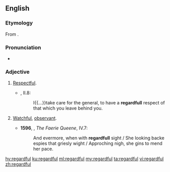 ==English==

===Etymology===
From {{suffix|regard|ful|lang=en}}.

===Pronunciation===
* {{a|UK}} {{IPA|/ɹɪˈɡɑːdfʊl/|lang=en}}

===Adjective===
{{en-adj}}

# [[respectful|Respectful]]. {{defdate|from 16th c.}}
#* {{RQ:Flr Mntgn Essays}}, II.8:
#*: I{{...}}take care for the general, to have a '''regardfull''' respect of that which you leave behind you.
# {{label|en|now|_|rare}} [[watchful|Watchful]], [[observant]]. {{defdate|from 16th c.}}
#* '''1596''', {{w|Edmund Spenser}}, ''The Faerie Queene'', IV.7:
#*: And evermore, when with '''regardfull''' sight / She looking backe espies that griesly wight / Approching nigh, she gins to mend her pace{{nb...}}.

[[hy:regardful]]
[[ku:regardful]]
[[ml:regardful]]
[[my:regardful]]
[[ta:regardful]]
[[vi:regardful]]
[[zh:regardful]]
